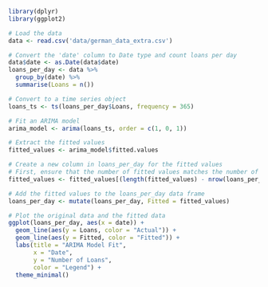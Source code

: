 ```r
library(dplyr)
library(ggplot2)

# Load the data
data <- read.csv('data/german_data_extra.csv')

# Convert the 'date' column to Date type and count loans per day
data$date <- as.Date(data$date)
loans_per_day <- data %>%
  group_by(date) %>%
  summarise(Loans = n())

# Convert to a time series object
loans_ts <- ts(loans_per_day$Loans, frequency = 365)

# Fit an ARIMA model
arima_model <- arima(loans_ts, order = c(1, 0, 1))

# Extract the fitted values
fitted_values <- arima_model$fitted.values

# Create a new column in loans_per_day for the fitted values
# First, ensure that the number of fitted values matches the number of observations in loans_per_day
fitted_values <- fitted_values[(length(fitted_values) - nrow(loans_per_day) + 1) : length(fitted_values)]

# Add the fitted values to the loans_per_day data frame
loans_per_day <- mutate(loans_per_day, Fitted = fitted_values)

# Plot the original data and the fitted data
ggplot(loans_per_day, aes(x = date)) +
  geom_line(aes(y = Loans, color = "Actual")) +
  geom_line(aes(y = Fitted, color = "Fitted")) +
  labs(title = "ARIMA Model Fit", 
       x = "Date", 
       y = "Number of Loans",
       color = "Legend") +
  theme_minimal()

```

